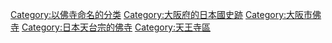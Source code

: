 [[Category:以佛寺命名的分类|Category:以佛寺命名的分类]]
[[Category:大阪府的日本國史跡|Category:大阪府的日本國史跡]]
[[Category:大阪市佛寺|Category:大阪市佛寺]]
[[Category:日本天台宗的佛寺|Category:日本天台宗的佛寺]]
[[Category:天王寺區|Category:天王寺區]]